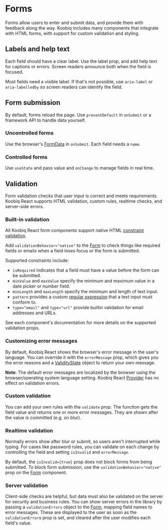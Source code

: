 
<Meta title="Forms" />

# Forms

Forms allow users to enter and submit data, and provide them with feedback along the way.
Koobiq includes many components that integrate with HTML forms, with support for custom validation and styling.

## Labels and help text

Each field should have a clear label. Use the label prop, and add help text for captions or errors.
Screen readers announce both when the field is focused.

<Story of={Stories.LabelsHelperText} />

Most fields need a visible label. If that's not possible, use `aria-label` or `aria-labelledby` so screen readers can identify the field.

## Form submission

By default, forms reload the page. Use `preventDefault` in `onSubmit` or a framework API to handle data yourself.

### Uncontrolled forms

Use the browser's [FormData](https://developer.mozilla.org/en-US/docs/Web/API/FormData) in `onSubmit`. Each field needs a `name`.

<Story of={Stories.UncontrolledForms} />

### Controlled forms

Use `useState` and pass value and `onChange` to manage fields in real time.

<Story of={Stories.ControlledForms} />

## Validation

Form validation checks that user input is correct and meets requirements.
Koobiq React supports HTML validation, custom rules, realtime checks, and server-side errors.

### Built-in validation

All Koobiq React form components support native HTML [constraint validation](https://developer.mozilla.org/en-US/docs/Web/HTML/Guides/Constraint_validation).

Add `validationBehavior="native"` to the [Form](?path=/docs/components-form--docs) to check things like required fields or
emails when a field loses focus or the form is submitted.

<Story of={Stories.BuiltInValidation} />

Supported constraints include:

- `isRequired` indicates that a field must have a value before the form can be submitted.
- `minValue` and `maxValue` specify the minimum and maximum value in a date picker or number field.
- `minLength` and `maxLength` specify the minimum and length of text input.
- `pattern` provides a custom [regular expression](https://developer.mozilla.org/en-US/docs/Web/JavaScript/Guide/Regular_expressions) that a text input must conform to.
- `type="email"` and `type="url"` provide builtin validation for email addresses and URLs.

See each component's documentation for more details on the supported validation props.

### Customizing error messages

By default, Koobiq React shows the browser's error message in the user's language.
You can override it with the `errorMessage` prop, which gives you the error reasons and a
[ValidityState](https://developer.mozilla.org/en-US/docs/Web/API/ValidityState) object to return your own message.

<Story of={Stories.ErrorMessages} />

**Note**: The default error messages are localized by the browser using the browser/operating system language setting.
Koobiq React [Provider](?path=/docs/components-provider--docs#localization) has no effect on validation errors.

### Custom validation

You can add your own rules with the `validate` prop. The function gets the field value and returns one or more error messages.
They are shown after the value is committed (e.g. on blur).

<Story of={Stories.CustomValidation} />

### Realtime validation

Normally errors show after blur or submit, so users aren't interrupted while typing.
For cases like password rules, you can validate on each change by controlling the field and
setting `isInvalid` and `errorMessage`.

<Story of={Stories.RealtimeValidation} />

By default, the `isInvalid={true}` prop does not block forms from being submitted.
To block form submission, use the `validationBehavior="native"` prop on the [Form](?path=/docs/components-form--docs) component.

### Server validation

Client-side checks are helpful, but data must also be validated on the server for security and business rules.
You can show server errors in the library by passing a `validationErrors` object to the [Form](?path=/docs/components-form--docs), mapping field names to error messages.
These are displayed to the user as soon as the `validationError`s prop is set, and cleared after the user modifies each field's value.

<Story of={Stories.ServerValidation} />
